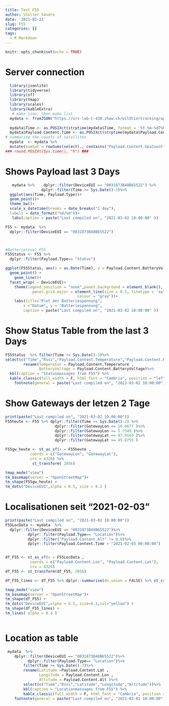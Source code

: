 ```yaml
---
title: Test F55
author: Stoller Sandro
date: '2021-02-12'
slug: F55
categories: []
tags:
  - R Markdown
---
```


```r
knitr::opts_chunk$set(echo = TRUE)
```



# Server connection
```r
  library(jsonlite)
  library(tidyverse)
  library(sf)
  library(tmap)
  library(scales) 
  library(kableExtra)
   # make json, then make list
  mydata <- fromJSON("https://srv-lab-t-430.zhaw.ch/wildtiertracking/api/parsed-data/json", flatten = TRUE)
  
  mydata$Time <- as.POSIXct(strptime(mydata$Time, format = '%Y-%m-%dT%H:%M:%S'), format = '%Y-%m-%dT%H:%M:%S')
  mydata$Payload.Content.Time <- as.POSIXct(strptime(mydata$Payload.Content.Time , format = '%Y-%m-%dT%H:%M:%S'), format = '%Y-%m-%dT%H:%M:%S')
# summarize the counts of satallites
  mydata  <- mydata %>%
  mutate(sumSat = rowSums(select(., contains("Payload.Content.GpsCount" )))) 
### round.POSIXt(Sys.time(), "h") ###
```


# Shows Payload last 3 Days
```r
   mydata %>%    dplyr::filter(DeviceEUI == "0031873B48B65522") %>%
                dplyr::filter(Time >= Sys.Date()-3)%>%
  ggplot(aes(Time, Payload.Type))+
  geom_point()+
  theme_bw()+
  scale_x_datetime(breaks = date_breaks("1 day"),
  labels = date_format("%d/%m"))+
   labs(caption = paste("Last compiled on", "2021-03-02 10:00:00" ))


```
 

```r

F55 <- mydata  %>%
  dplyr::filter(DeviceEUI == "0031873B48B65522")



#Batterielevel F55
F55Status <- F55 %>% 
  dplyr::filter(Payload.Type== "Status")  

ggplot(F55Status, aes(x = as.Date(Time), y = Payload.Content.BatteryVoltage, colour = DeviceEUI)) +
  geom_point() +
    geom_line()+
  facet_wrap( ~ DeviceEUI)+
    theme(legend.position = "none",panel.background = element_blank(),
            panel.grid.major = element_line(size = 0.5, linetype = 'solid',
                                colour = "gray"))+
    labs(title="Plot der Batteriespannung",
        x ="Datum", y = "Batteriespannung",
        caption = paste("Last compiled on", "2021-03-02 10:00:00" ))
```
    
# Show Status Table from the last 3 Days

```r

F55Status  %>% filter(Time >= Sys.Date()-3)%>%
select(c("Time","Rssi","Payload.Content.Temperature","Payload.Content.BatteryVoltage","sumSat" ))%>%
        rename(Temperatur = Payload.Content.Temperature , 
               BatteryVoltage = Payload.Content.BatteryVoltage)%>%
  kbl(caption = "Statusmassages from F55") %>%
  kable_classic(full_width = F, html_font = "Cambria", position = "left")%>%
    footnote(general = paste("Last compiled on", "2021-03-02 10:00:00"))
```
    
    
    

# Show Gateways der letzen 2 Tage
```r
print(paste("Last compiled on", "2021-03-02 10:00:00"))
F55heute <- F55 %>% dplyr::filter(Time >= Sys.Date()-2) %>%  
                      dplyr::filter(GatewayLon <= 10.6677 )%>%
                      dplyr::filter(GatewayLon >= 5.7349 )%>%
                      dplyr::filter(GatewayLat <= 47.9163 )%>%
                      dplyr::filter(GatewayLat >= 45.6755 )

F55gw_heute <- st_as_sf(x = F55heute ,                         
           coords = c("GatewayLon", "GatewayLat"),
           crs = 4326) %>% 
            st_transform( 2056)

tmap_mode("view")
tm_basemap(server = "OpenStreetMap")+
tm_shape(F55gw_heute) +
tm_dots("DeviceEUI",alpha = 0.5, size = 0.2 )
```
    

# Localisationen seit "2021-02-03" 
```r
print(paste("Last compiled on", "2021-03-02 10:00:00"))
F55LocData <- mydata  %>%
  dplyr::filter(DeviceEUI == "0031873B48B65522")%>% 
          dplyr::filter(Payload.Type== "Location")%>%
          dplyr::filter("Payload.Content.Alt" != 0.0)%>%
          dplyr::filter(Payload.Content.Time > "2021-02-03 00:00:00")


df_F55 <- st_as_sf(x = F55LocData ,                         
           coords = c("Payload.Content.Lon", "Payload.Content.Lat"),
           crs = 4326)
df_F55 <- st_transform(df_F55, 2056)

df_F55_lines <- df_F55 %>% dplyr::summarise(do_union = FALSE) %>% st_cast("LINESTRING")

tmap_mode("view")
tm_basemap(server = "OpenStreetMap")+
tm_shape(df_F55) +
tm_dots("DeviceEUI",alpha = 0.5, size=0.1,col="yellow") +
tm_shape(df_F55_lines) +
tm_lines( alpha = 0.4 )   
  
```

# Location as table

```r

 mydata  %>%
    dplyr::filter(DeviceEUI == "0031873B48B65522")%>% 
          dplyr::filter(Payload.Type== "Location")%>%
        filter(Time >= Sys.Date()-7)%>%
        rename(Latitude =Payload.Content.Lat , 
               Longitude = Payload.Content.Lon ,
               Altitude = Payload.Content.Alt )%>%
        select(c("Time","Rssi","Latitude","Longitude","Altitude"))%>%
        kbl(caption = "Locationmassages from F55") %>%
        kable_classic(full_width = F, html_font = "Cambria", position = "left") %>%
    footnote(general = paste("Last compiled on", "2021-03-02 10:00:00" ))
```

